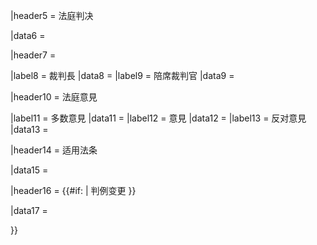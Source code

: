 {{Infobox
|tnavbar = 最高裁判例
|headerstyle = background: #22cc77;
|datastyle = text-align: left;
|abovestyle = background: #22cc77;

|above = [[最高裁判所]]判例

|label1 = 案件名
|data1 = {{{案件名}}}
|label2 = 案件編號
|data2 = {{{案件編號}}}

|header3 = {{{裁判年月日}}}

|label4 = 判例集
|data4 = {{#if:{{{url|}}}| [{{{url}}} {{{判例集}}}] | {{{判例集}}} }}

|header5 = 法庭判决

|data6 = {{{法庭判决}}}

|header7 = {{{法庭名|}}}

|label8 = 裁判長      |data8 = {{{裁判長|}}}
|label9 = 陪席裁判官  |data9 = {{{陪席裁判官|}}}

|header10 = 法庭意見

|label11 = 多数意見  |data11 = {{{多数意見}}}
|label12 = 意見  |data12 = {{{意見|}}}
|label13 = 反对意見  |data13 = {{{反对意見|}}}

|header14 = 适用法条

|data15 = {{{适用法条|}}}

|header16 = {{#if: {{{判例变更|}}} | 判例变更 }} 

|data17 = {{{判例变更|}}}

}}<noinclude>
{{Documentation}}
</noinclude>